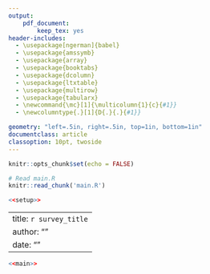 ```yaml
---
output:
    pdf_document:
        keep_tex: yes
header-includes:
  - \usepackage[ngerman]{babel}
  - \usepackage{amssymb}
  - \usepackage{array}
  - \usepackage{booktabs}
  - \usepackage{dcolumn}
  - \usepackage{ltxtable}
  - \usepackage{multirow}
  - \usepackage{tabularx}
  - \newcommand{\mc}[1]{\multicolumn{1}{c}{#1}}
  - \newcolumntype{.}[1]{D{.}{.}{#1}}

geometry: "left=.5in, right=.5in, top=1in, bottom=1in"
documentclass: article
classoption: 10pt, twoside
---
```


```r
knitr::opts_chunk$set(echo = FALSE)

# Read main.R
knitr::read_chunk('main.R')
```


```r
<<setup>>
```

---
title: `r survey_title`
author: ""
date: ""
---

\maketitle
\centering

```r
<<main>>
```
